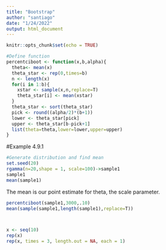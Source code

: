 ```yaml
---
title: "Bootstrap"
author: "santiago"
date: "1/24/2022"
output: html_document
---
```


```r
knitr::opts_chunk$set(echo = TRUE)
```

```r
#Define function
percentciboot <- function(x,b,alpha){
  theta<- mean(x)
  theta_star <- rep(0,times=b)
  n <- length(x)
  for(i in 1:b){
    xstar <- sample(x,n,replace=T)
    theta_star[i] <- mean(xstar)
  }
  theta_star <- sort(theta_star)
  pick <- round((alpha/2)*(b+1))
  lower <- theta_star[pick]
  upper <- theta_star[b-pick+1]
  list(theta=theta,lower=lower,upper=upper)
}

```

#Example 4.9.1
```r
#Generate distribution and find mean
set.seed(20)
rgamma(n=20,shape = 1, scale=100)->sample1
sample1
mean(sample1)
```
The mean is our point estimate for theta, the scale parameter.

```r
percentciboot(sample1,3000,.10)
mean(sample(sample1,length(sample1),replace=T))




```






```r
x <- seq(10)
rep(x)
rep(x, times = 3, length.out = NA, each = 1)

```

